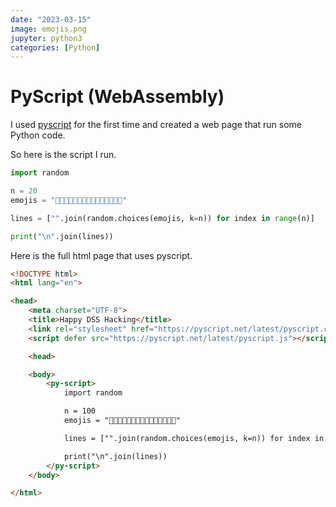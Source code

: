 ```yaml
---
date: "2023-03-15"
image: emojis.png
jupyter: python3
categories: [Python]
---
```


# PyScript (WebAssembly)

I used [pyscript](https://pyscript.net/) for the first time and created a web page that run some Python code.

So here is the script I run.

```python
import random

n = 20
emojis = "🙂😊🙂😀😇😅😃😄😁😂😆😉😋😎🤗"

lines = ["".join(random.choices(emojis, k=n)) for index in range(n)]

print("\n".join(lines))
```

Here is the full html page that uses pyscript.

```html
<!DOCTYPE html>
<html lang="en">

<head>
	<meta charset="UTF-8">
	<title>Happy DSS Hacking</title>
	<link rel="stylesheet" href="https://pyscript.net/latest/pyscript.css" />
	<script defer src="https://pyscript.net/latest/pyscript.js"></script>

	<head>

	<body>
		<py-script>
			import random

			n = 100
			emojis = "🙂😊🙂😀😇😅😃😄😁😂😆😉😋😎🤗"

			lines = ["".join(random.choices(emojis, k=n)) for index in range(n)]

			print("\n".join(lines))
		</py-script>
	</body>

</html>
```
